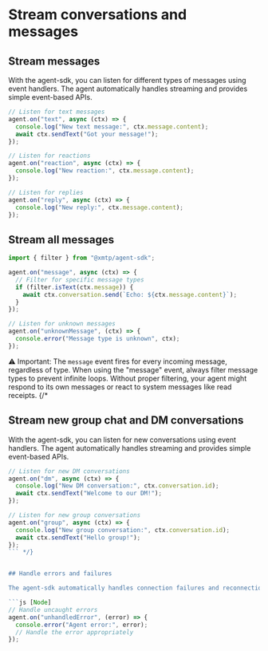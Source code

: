 # Stream conversations and messages

## Stream messages

With the agent-sdk, you can listen for different types of messages using event handlers. The agent automatically handles streaming and provides simple event-based APIs.

```js [Node]
// Listen for text messages
agent.on("text", async (ctx) => {
  console.log("New text message:", ctx.message.content);
  await ctx.sendText("Got your message!");
});

// Listen for reactions
agent.on("reaction", async (ctx) => {
  console.log("New reaction:", ctx.message.content);
});

// Listen for replies
agent.on("reply", async (ctx) => {
  console.log("New reply:", ctx.message.content);
});
```

## Stream all messages

```js [Node]
import { filter } from "@xmtp/agent-sdk";

agent.on("message", async (ctx) => {
  // Filter for specific message types
  if (filter.isText(ctx.message)) {
    await ctx.conversation.send(`Echo: ${ctx.message.content}`);
  }
});

// Listen for unknown messages
agent.on("unknownMessage", (ctx) => {
  console.error("Message type is unknown", ctx);
});
```

⚠️ Important: The `message` event fires for every incoming message, regardless of type. When using the "message" event, always filter message types to prevent infinite loops. Without proper filtering, your agent might respond to its own messages or react to system messages like read receipts.
{/* 
## Stream new group chat and DM conversations

With the agent-sdk, you can listen for new conversations using event handlers. The agent automatically handles streaming and provides simple event-based APIs.

```js [Node]
// Listen for new DM conversations
agent.on("dm", async (ctx) => {
  console.log("New DM conversation:", ctx.conversation.id);
  await ctx.sendText("Welcome to our DM!");
});

// Listen for new group conversations
agent.on("group", async (ctx) => {
  console.log("New group conversation:", ctx.conversation.id);
  await ctx.sendText("Hello group!");
});
``` */}


## Handle errors and failures

The agent-sdk automatically handles connection failures and reconnections. You can listen for errors using the error handler:

```js [Node]
// Handle uncaught errors
agent.on("unhandledError", (error) => {
  console.error("Agent error:", error);
  // Handle the error appropriately
});
```
